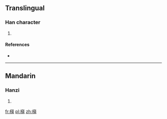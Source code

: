==Translingual==

===Han character===
{{Han char|rn=75|rad=木|as=09|sn=13|four=|canj=DTLK}}

# {{defn|Han|sort=木09}}

====References====
* {{Han ref|kx=0540.210|dkj=15162|dj=0928.060|hdz=21243.070|uh=6967|ud=26983}}

----

==Mandarin==

===Hanzi===
{{cmn-hanzi|pin=[[yīng]] ([[ying1]])|wg=ying<sup>1</sup>}}

# {{defn|lang=cmn|sort=木09}}

[[fr:楧]]
[[pl:楧]]
[[zh:楧]]